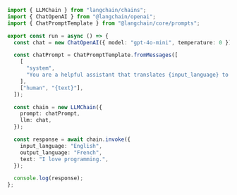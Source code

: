 ```typescript
import { LLMChain } from "langchain/chains";
import { ChatOpenAI } from "@langchain/openai";
import { ChatPromptTemplate } from "@langchain/core/prompts";

export const run = async () => {
  const chat = new ChatOpenAI({ model: "gpt-4o-mini", temperature: 0 });

  const chatPrompt = ChatPromptTemplate.fromMessages([
    [
      "system",
      "You are a helpful assistant that translates {input_language} to {output_language}.",
    ],
    ["human", "{text}"],
  ]);

  const chain = new LLMChain({
    prompt: chatPrompt,
    llm: chat,
  });

  const response = await chain.invoke({
    input_language: "English",
    output_language: "French",
    text: "I love programming.",
  });

  console.log(response);
};
```

